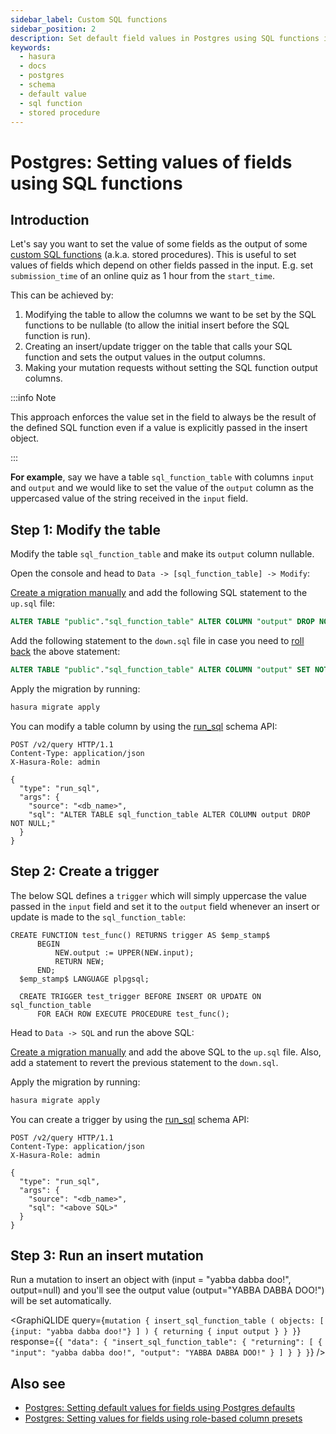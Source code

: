 ```yaml
---
sidebar_label: Custom SQL functions
sidebar_position: 2
description: Set default field values in Postgres using SQL functions in Hasura
keywords:
  - hasura
  - docs
  - postgres
  - schema
  - default value
  - sql function
  - stored procedure
---
```



# Postgres: Setting values of fields using SQL functions

## Introduction

Let's say you want to set the value of some fields as the output of some
[custom SQL functions](https://www.postgresql.org/docs/current/sql-createfunction.html) (a.k.a. stored procedures). This
is useful to set values of fields which depend on other fields passed in the input. E.g. set `submission_time` of an
online quiz as 1 hour from the `start_time`.

This can be achieved by:

1.  Modifying the table to allow the columns we want to be set by the SQL functions to be nullable (to allow the initial
    insert before the SQL function is run).
2.  Creating an insert/update trigger on the table that calls your SQL function and sets the output values in the output
    columns.
3.  Making your mutation requests without setting the SQL function output columns.

:::info Note

This approach enforces the value set in the field to always be the result of the defined SQL function even if a value is
explicitly passed in the insert object.

:::

**For example**, say we have a table `sql_function_table` with columns `input` and `output` and we would like to set the
value of the `output` column as the uppercased value of the string received in the `input` field.

## Step 1: Modify the table

Modify the table `sql_function_table` and make its `output` column nullable.

<Tabs className="api-tabs">
<TabItem value="console" label="Console">

Open the console and head to `Data -> [sql_function_table] -> Modify`:

<Thumbnail src='/img/schema/modify-sql-fn-table.png' alt='Modify the table' />

</TabItem>
<TabItem value="cli" label="CLI">

[Create a migration manually](/migrations-metadata-seeds/manage-migrations.mdx#create-manual-migrations) and add the
following SQL statement to the `up.sql` file:

```sql
ALTER TABLE "public"."sql_function_table" ALTER COLUMN "output" DROP NOT NULL;
```

Add the following statement to the `down.sql` file in case you need to
[roll back](/migrations-metadata-seeds/manage-migrations.mdx#roll-back-migrations) the above statement:

```sql
ALTER TABLE "public"."sql_function_table" ALTER COLUMN "output" SET NOT NULL;
```

Apply the migration by running:

```bash
hasura migrate apply
```

</TabItem>
<TabItem value="api" label="API">

You can modify a table column by using the [run_sql](/api-reference/schema-api/run-sql.mdx#schema-run-sql) schema API:

```http
POST /v2/query HTTP/1.1
Content-Type: application/json
X-Hasura-Role: admin

{
  "type": "run_sql",
  "args": {
    "source": "<db_name>",
    "sql": "ALTER TABLE sql_function_table ALTER COLUMN output DROP NOT NULL;"
  }
}
```

</TabItem>
</Tabs>

## Step 2: Create a trigger

The below SQL defines a `trigger` which will simply uppercase the value passed in the `input` field and set it to the
`output` field whenever an insert or update is made to the `sql_function_table`:

```plsql
CREATE FUNCTION test_func() RETURNS trigger AS $emp_stamp$
      BEGIN
          NEW.output := UPPER(NEW.input);
          RETURN NEW;
      END;
  $emp_stamp$ LANGUAGE plpgsql;

  CREATE TRIGGER test_trigger BEFORE INSERT OR UPDATE ON sql_function_table
      FOR EACH ROW EXECUTE PROCEDURE test_func();
```

<Tabs className="api-tabs">
<TabItem value="console" label="Console">

Head to `Data -> SQL` and run the above SQL:

<Thumbnail src='/img/schema/create-trigger.png' alt='Create a trigger with SQL' />

</TabItem>
<TabItem value="cli" label="CLI">

[Create a migration manually](/migrations-metadata-seeds/manage-migrations.mdx#create-manual-migrations) and add the
above SQL to the `up.sql` file. Also, add a statement to revert the previous statement to the `down.sql`.

Apply the migration by running:

```bash
hasura migrate apply
```

</TabItem>
<TabItem value="api" label="API">

You can create a trigger by using the [run_sql](/api-reference/schema-api/run-sql.mdx#schema-run-sql) schema API:

```http
POST /v2/query HTTP/1.1
Content-Type: application/json
X-Hasura-Role: admin

{
  "type": "run_sql",
  "args": {
    "source": "<db_name>",
    "sql": "<above SQL>"
  }
}
```

</TabItem>
</Tabs>

## Step 3: Run an insert mutation

Run a mutation to insert an object with (input = "yabba dabba doo!", output=null) and you'll see the output value
(output="YABBA DABBA DOO!") will be set automatically.

<GraphiQLIDE
  query={`mutation {
  insert_sql_function_table (
    objects: [
      {input: "yabba dabba doo!"}
    ]
  ) {
    returning {
      input
      output
    }
  }
}`}
  response={`{
  "data": {
    "insert_sql_function_table": {
      "returning": [
        {
          "input": "yabba dabba doo!",
          "output": "YABBA DABBA DOO!"
        }
      ]
    }
  }
}`}
/>

## Also see

- [Postgres: Setting default values for fields using Postgres defaults](/schema/postgres/default-values/postgres-defaults.mdx)
- [Postgres: Setting values for fields using role-based column presets](/schema/postgres/default-values/column-presets.mdx)
